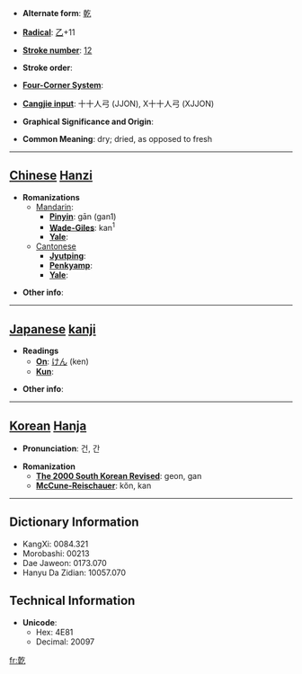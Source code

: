 * '''Alternate form''': [[乾]]

* '''[[Wiktionary:Chinese radical index| Radical]]''': [[Wiktionary:Chinese radical index 乙|乙]]+11

* '''[[Wiktionary:Chinese total strokes index|Stroke number]]''': [[Wiktionary:Chinese total strokes index 12|12]]

* '''Stroke order''': 

* '''[[Wiktionary:Chinese four corner index|Four-Corner System]]''': 

* '''[[Wiktionary:Chinese Cangjie index|Cangjie input]]''': 十十人弓 (JJON), X十十人弓 (XJJON)

* '''Graphical Significance and Origin''': 

* '''Common Meaning''': dry; dried, as opposed to fresh

----

== [[Chinese]] [[Hanzi]] ==

* '''Romanizations'''
** [[Mandarin]]:
*** '''[[Pinyin]]''': gān (gan1)
*** '''[[Wade-Giles]]''': kan<sup>1</sup>
*** '''[[Yale]]''': 
**[[Cantonese]]
***'''[[Jyutping]]''':
***'''[[Penkyamp]]''': 
***'''[[Yale]]''': 

* '''Other info''': 

----

== [[Japanese]] [[kanji]] ==

* '''Readings'''
** '''[[On]]''': [[けん]] (ken)
** '''[[Kun]]''': 

* '''Other info''':  

----

== [[Korean]] [[Hanja]] ==

* '''Pronunciation''': 건, 간

* '''Romanization'''
** '''[[The 2000 South Korean Revised Romanization|The 2000 South Korean Revised]]''': geon, gan
** '''[[McCune-Reischauer]]''': kŏn, kan

----

== Dictionary Information ==

* KangXi: 0084.321
* Morobashi: 00213
* Dae Jaweon: 0173.070
* Hanyu Da Zidian: 10057.070

== Technical Information ==

* '''Unicode''':
** Hex: 4E81
** Decimal: 20097

[[fr:亁]]